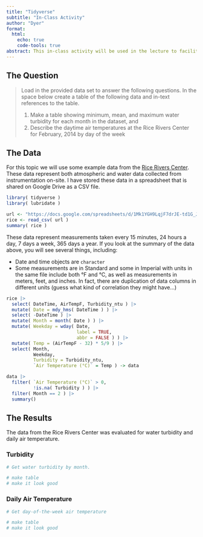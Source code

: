 ```yaml
---
title: "Tidyverse"
subtitle: "In-Class Activity"
author: "Dyer"
format: 
  html:
    echo: true 
    code-tools: true
abstract: This in-class activity will be used in the lecture to facilitate the use of several aspects relevant to applying the 'verbs' of data manipulation using the `tidyverse` library.
---
```


## The Question

> Load in the provided data set to answer the following questions. In the space below create a table of the following data and in-text references to the table.
>
> 1.  Make a table showing minimum, mean, and maximum water turbidity for each month in the dataset, and\
> 2.  Describe the daytime air temperatures at the Rice Rivers Center for February, 2014 by day of the week

## The Data

For this topic we will use some example data from the [Rice Rivers Center](https://ricerivers.vcu.edu). These data represent both atmospheric and water data collected from instrumentation on-site. I have stored these data in a spreadsheet that is shared on Google Drive as a CSV file.

```r
library( tidyverse )
library( lubridate )

url <- "https://docs.google.com/spreadsheets/d/1Mk1YGH9LqjF7drJE-td1G_JkdADOU0eMlrP01WFBT8s/pub?gid=0&single=true&output=csv"
rice <- read_csv( url )
summary( rice )
```

These data represent measurements taken every 15 minutes, 24 hours a day, 7 days a week, 365 days a year. If you look at the summary of the data above, you will see several things, including:

-   Date and time objects are `character`
-   Some measurements are in Standard and some in Imperial with units in the same file include both °F and °C, as well as measurements in meters, feet, and inches. In fact, there are duplication of data columns in different units (guess what kind of correlation they might have...)

```r
rice |>
  select( DateTime, AirTempF, Turbidity_ntu ) |>
  mutate( Date = mdy_hms( DateTime ) ) |> 
  select( -DateTime ) |> 
  mutate( Month = month( Date ) ) |> 
  mutate( Weekday = wday( Date, 
                          label = TRUE,
                          abbr = FALSE ) ) |> 
  mutate( Temp = (AirTempF - 32) * 5/9 ) |> 
  select( Month, 
          Weekday,
          Turbidity = Turbidity_ntu,
          `Air Temperature (°C)` = Temp ) -> data

```

```r

data |>
  filter( `Air Temperature (°C)` > 0,
          !is.na( Turbidity ) ) |> 
  filter( Month == 2 ) |> 
  summary()


```

## The Results

The data from the Rice Rivers Center was evaluated for water turbidity and daily air temperature.

### Turbidity

```r
# Get water turbidity by month.

# make table
# make it look good 

```

### Daily Air Temperature

```r
# Get day-of-the-week air temperature

# make table
# make it look good 

```
